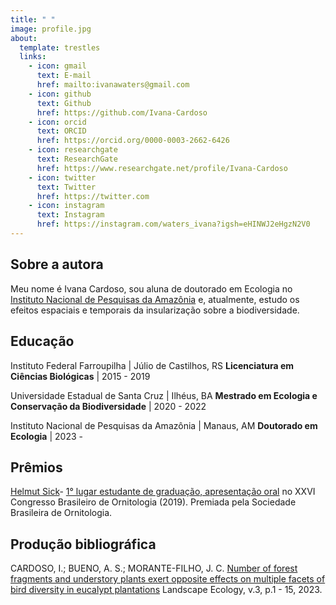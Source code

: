 ```yaml
---
title: " "
image: profile.jpg
about: 
  template: trestles
  links:
    - icon: gmail
      text: E-mail
      href: mailto:ivanawaters@gmail.com
    - icon: github
      text: Github
      href: https://github.com/Ivana-Cardoso
    - icon: orcid
      text: ORCID
      href: https://orcid.org/0000-0003-2662-6426
    - icon: researchgate
      text: ResearchGate
      href: https://www.researchgate.net/profile/Ivana-Cardoso
    - icon: twitter
      text: Twitter
      href: https://twitter.com
    - icon: instagram
      text: Instagram
      href: https://instagram.com/waters_ivana?igsh=eHINWJ2eHgzN2V0
---
```


## Sobre a autora

Meu nome é Ivana Cardoso, sou aluna de doutorado em Ecologia no [Instituto Nacional de Pesquisas da Amazônia](http://ppginpa.eco.br/index.php/pt-br/) e, atualmente, estudo os efeitos espaciais e temporais da insularização sobre a biodiversidade.

## Educação

Instituto Federal Farroupilha \| Júlio de Castilhos, RS **Licenciatura em Ciências Biológicas** \| 2015 - 2019

Universidade Estadual de Santa Cruz \| Ilhéus, BA **Mestrado em Ecologia e Conservação da Biodiversidade** \| 2020 - 2022

Instituto Nacional de Pesquisas da Amazônia \| Manaus, AM **Doutorado em Ecologia** \| 2023 -

## Prêmios

[Helmut Sick](https://ararajuba.org.br/congressos-e-premios/premio-helmut-sick/)- [1° lugar estudante de graduação, apresentação oral](https://www.iffarroupilha.edu.br/ultimas-noticias/item/14310-aluna-do-iffar-%C3%A9-premiada-em-congresso-brasileiro-de-ornitologia) no XXVI Congresso Brasileiro de Ornitologia (2019). Premiada pela Sociedade Brasileira de Ornitologia.

## Produção bibliográfica

CARDOSO, I.; BUENO, A. S.; MORANTE-FILHO, J. C. [Number of forest fragments and understory plants exert opposite effects on multiple facets of bird diversity in eucalypt plantations](https://link.springer.com/article/10.1007/s10980-023-01601-5) Landscape Ecology, v.3, p.1 - 15, 2023.
